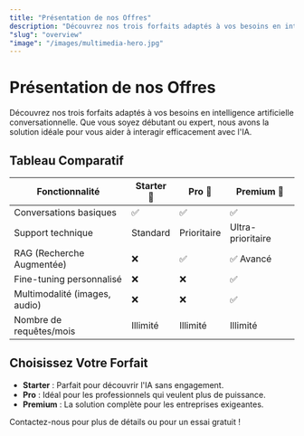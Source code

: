 ```yaml
---
title: "Présentation de nos Offres"
description: "Découvrez nos trois forfaits adaptés à vos besoins en intelligence artificielle conversationnelle"
"slug": "overview"
"image": "/images/multimedia-hero.jpg"
---
```


# Présentation de nos Offres

Découvrez nos trois forfaits adaptés à vos besoins en intelligence artificielle conversationnelle. Que vous soyez débutant ou expert, nous avons la solution idéale pour vous aider à interagir efficacement avec l'IA.

## Tableau Comparatif

| Fonctionnalité | Starter 🌱 | Pro 🚀 | Premium 💎 |
|---------------|-----------|--------|------------|
| Conversations basiques | ✅ | ✅ | ✅ |
| Support technique | Standard | Prioritaire | Ultra-prioritaire |
| RAG (Recherche Augmentée) | ❌ | ✅ | ✅ Avancé |
| Fine-tuning personnalisé | ❌ | ❌ | ✅ |
| Multimodalité (images, audio) | ❌ | ❌ | ✅ |
| Nombre de requêtes/mois | Illimité | Illimité | Illimité |

## Choisissez Votre Forfait

- **Starter** : Parfait pour découvrir l'IA sans engagement.
- **Pro** : Idéal pour les professionnels qui veulent plus de puissance.
- **Premium** : La solution complète pour les entreprises exigeantes.

Contactez-nous pour plus de détails ou pour un essai gratuit !